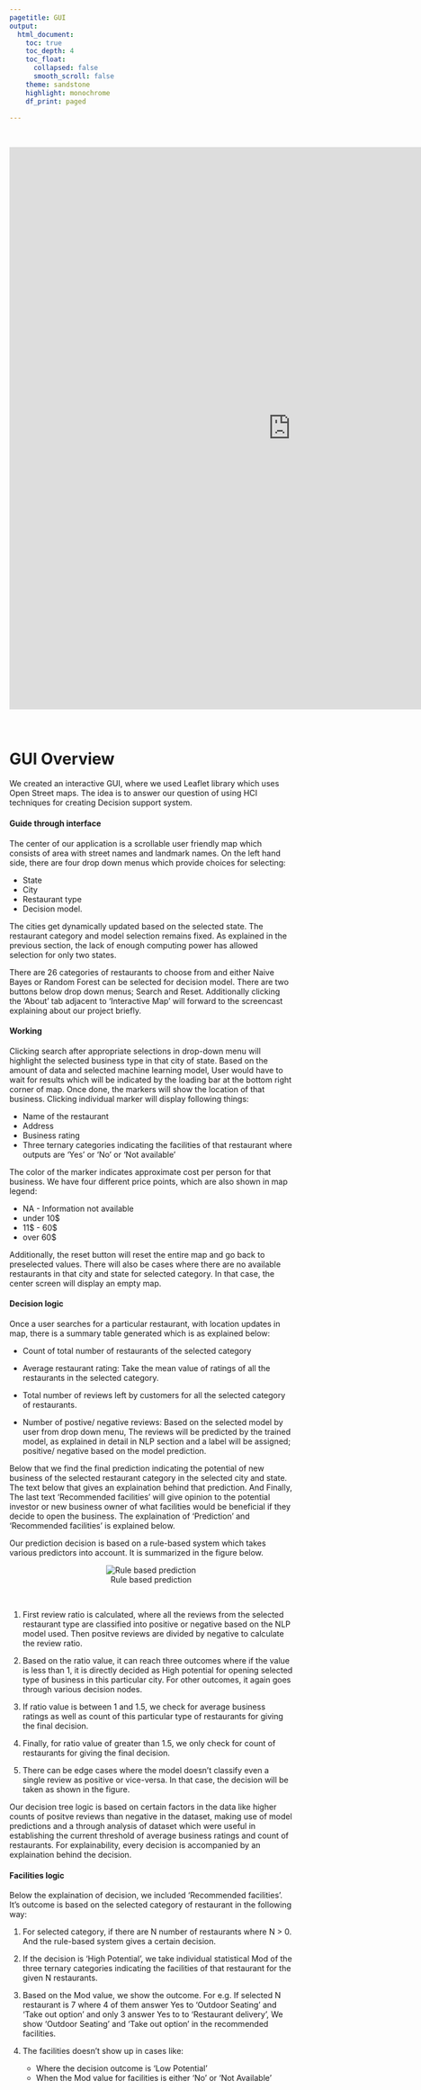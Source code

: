 ---
pagetitle: GUI
output:
  html_document: 
    toc: true
    toc_depth: 4
    toc_float: 
      collapsed: false
      smooth_scroll: false
    theme: sandstone
    highlight: monochrome
    df_print: paged

---

&nbsp;
&nbsp;
&nbsp;

 
<iframe width=1000 height=1000 src="https://snehavidekarovgu.shinyapps.io/DecisionSupportSystem/"
frameborder="0" allowfullscreen=true></iframe>

&nbsp;
&nbsp;
&nbsp;


# GUI Overview

We created an interactive GUI, where we used Leaflet library which uses Open Street maps. The idea is to answer our question of using HCI techniques for creating Decision support system.

#### <span class="header">Guide through interface</span>

The center of our application is a scrollable user friendly map which consists of area with street names and landmark names. On the left hand side, there are four drop down menus which provide choices for selecting:
 
 - State
 - City
 - Restaurant type 
 - Decision model.
 
The cities get dynamically updated based on the selected state. The restaurant category and model selection remains fixed. As explained in the previous section, the lack of enough computing power has allowed selection for only two states. 

There are 26 categories of restaurants to choose from and either Naive Bayes or Random Forest can be selected for decision model. There are two buttons below drop down menus; Search and Reset. Additionally clicking the 'About' tab adjacent to 'Interactive Map' will forward to the screencast explaining about our project briefly.

#### <span class="header">Working</span>

Clicking search after appropriate selections in drop-down menu will highlight the selected business type in that city of state. Based on the amount of data and selected machine learning model, User would have to wait for results which will be indicated by the loading bar at the bottom right corner of map. Once done, the markers will show the location of that business. Clicking individual marker will display following things:

- Name of the restaurant
- Address
- Business rating
- Three ternary categories indicating the facilities of that restaurant where outputs are 'Yes' or 'No' or 'Not available'

The color of the marker indicates approximate cost per person for that business. We have four different price points, which are also shown in map legend:

- NA - Information not available
- under 10$
- 11$ - 60$
- over 60$

Additionally, the reset button will reset the entire map and go back to preselected values. There will also be cases where there are no available restaurants in that city and state for selected category. In that case, the center screen will display an empty map.

#### <span class="header">Decision logic</span>

Once a user searches for a particular restaurant, with location updates in map, there is a summary table generated which is as explained below:

- Count of total number of restaurants of the selected category

- Average restaurant rating: Take the mean value of ratings of all the restaurants in the selected category.

- Total number of reviews left by customers for all the selected category of restaurants. 

- Number of postive/ negative reviews: Based on the selected model by user from drop down menu, The reviews will be predicted by the trained model, as explained in detail in NLP section and a label will be assigned; positive/ negative based on the model prediction. 

Below that we find the final prediction indicating the potential of new business of the selected restaurant category in the selected city and state. The text below that gives an explaination behind that prediction. And Finally, The last text 'Recommended facilities' will give opinion to the potential investor or new business owner of what facilities would be beneficial if they decide to open the business. The explaination of 'Prediction' and 'Recommended facilities' is explained below.


Our prediction decision is based on a rule-based system which takes various predictors into account. It is summarized in the figure below.


<center>
![Rule based prediction](Figs/ruleset.png)</center>

&nbsp;
&nbsp;


1. First review ratio is calculated, where all the reviews from the selected restaurant type are classified into positive or negative based on the NLP model used. Then positve reviews are divided by negative to calculate the review ratio.

2. Based on the ratio value, it can reach three outcomes where if the value is less than 1, it is directly decided as High potential for opening selected type of business in this particular city. For other outcomes, it again goes through various decision nodes.

3. If ratio value is between 1 and 1.5, we check for average business ratings as well as count of this particular type of restaurants for giving the final decision.

4. Finally, for ratio  value of greater than 1.5, we only check for count of restaurants for giving the final decision.

5. There can be edge cases where the model doesn't classify even a single review as positive or vice-versa. In that case, the decision will be taken as shown in the figure.

Our decision tree logic is based on certain factors in the data like higher counts of positve reviews than negative in the dataset, making use of model predictions and a through analysis of dataset which were useful in establishing the current threshold of average business ratings and count of restaurants. For explainability, every decision is accompanied by an explaination behind the decision. 


#### <span class="sub-header">Facilities logic</span>

Below the explaination of decision, we included 'Recommended facilities'. It's outcome is based on the selected category of restaurant in the following way:

1. For selected category, if there are N number of restaurants where N > 0. And the rule-based system gives a certain decision.

2. If the decision is 'High Potential', we take individual statistical Mod of the three ternary categories indicating the facilities of that restaurant for the given N restaurants.

3. Based on the Mod value, we show the outcome. For e.g. If selected N restaurant is 7 where 4 of them answer Yes to 'Outdoor Seating' and 'Take out option' and only 3 answer Yes to to 'Restaurant delivery', We show 'Outdoor Seating' and 'Take out option' in the recommended facilities. 

4. The facilities doesn't show up in cases like:
  
    - Where the decision outcome is 'Low Potential'
    - When the Mod value for facilities is either 'No' or 'Not Available'






